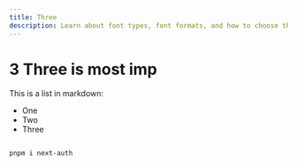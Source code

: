 ```yaml
---
title: Three
description: Learn about font types, font formats, and how to choose the right fonts for your projects.
---
```


# 3 Three is most imp

This is a list in markdown:

- One
- Two
- Three

```bash

pnpm i next-auth

```
